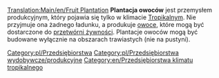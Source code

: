 [[Translation:Main/en/Fruit Plantation]]
{{pl/Przedsiębiorstwa|image=Fruitplantation.png
|name=Plantacja owoców
|climates=[[Main/en/Klimat/Pl#Tropikalny|Tropikalny]]
|accepts=Nic
|produces=[[Main/pl/Owoce|Owoce]]
}}
'''Plantacja owoców''' jest przemysłem produkcyjnym, który pojawia się tylko w klimacie [[Main/en/Klimat/Pl#Tropikalny|Tropikalny]]m. Nie przyjmuje ona żadnego ładunku, a produkuje [[Main/pl/Owoce|owoce]], które mogą być dostarczone do [[Main/pl/Przetwórnia żywności|przetwórni żywności]].  Plantacje owoców mogą być budowane wyłącznie na obszarach trawiastych (nie na pustyni).

{{pl/Navbox Industries}}

[[Category:pl/Przedsiębiorstwa]]
[[Category:pl/Przedsiębiorstwa wydobywcze/produkcyjne]]
[[Category:en/Przedsiębiorstwa klimatu tropikalnego]]